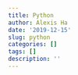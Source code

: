 ```yaml
---
title: Python
author: Alexis Ha
date: '2019-12-15'
slug: python
categories: []
tags: []
description: ''
---
```

